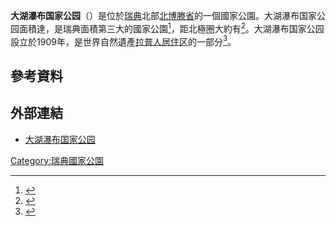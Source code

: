 {{Infobox protected area
| name = 大湖瀑布国家公园
| alt_name = Stora Sjöfallets nationalpark
| iucn_category = II
| photo = Suorvajaure in stora sjofallet park.jpg
| photo_width = 288
| photo_caption = 叙奥尔瓦湖（Suorvajaure）
| location = {{SWE}}[[北博滕省|北博滕省]]
| nearest_city = 
| coords = {{coord|67|29|N|18|21|E|region:SE_type:landmark|display=inline,title}}
| area = {{convert|1278|km2|sqmi|abbr=on}}<ref name="naturvårdsverket">{{cite web | title=Stora Sjöfallet National Park | url=http://www.naturvardsverket.se/en/In-English/Menu/Enjoying-nature/National-parks-and-other-places-worth-visiting/National-Parks-in-Sweden/Stora-Sjofallet-National-Park/ | publisher=[[瑞典环境保护局|Naturvårdsverket]] | accessdate=26 February 2009 | deadurl=yes | archiveurl=https://web.archive.org/web/20120215105741/http://www.naturvardsverket.se/en/In-English/Menu/Enjoying-nature/National-parks-and-other-places-worth-visiting/National-Parks-in-Sweden/Stora-Sjofallet-National-Park/ | archivedate=2012年2月15日 }}</ref>
| established = 1909年<ref name="naturvårdsverket" />
| visitation_num = 
| visitation_year = 
| governing_body = 
| website = 
}}
'''大湖瀑布国家公园'''（{{lang-sv|Stora Sjöfallets nationalpark}}）是位於[[瑞典|瑞典]]北部[[北博滕省|北博滕省]]的一個國家公園。大湖瀑布国家公园面積達{{convert|1278|km2|mi2|abbr=on}}，是瑞典面積第三大的國家公園<ref>{{cite web|title=Länsstyrelsen i Norrbotten|url=http://www.lansstyrelsen.se/norrbotten/Sv/djur-och-natur/skyddad-natur/nationalparker/stora-sjofallet/Pages/default.aspx|accessdate=20 February 2012|deadurl=yes|archiveurl=https://web.archive.org/web/20120307051254/http://www.lansstyrelsen.se/norrbotten/Sv/djur-och-natur/skyddad-natur/nationalparker/stora-sjofallet/Pages/default.aspx|archivedate=2012年3月7日|df=}}</ref>，距北極圈大約有{{convert|20|km|mi|abbr=on}}<ref>{{cite web|title=Stora Sjöfallet|url=http://www.storasjofallet.com/upplevelse.asp|accessdate=20 February 2012|archive-date=2001-03-03|archive-url=https://web.archive.org/web/20010303175956/http://www.storasjofallet.com/upplevelse.asp|dead-url=yes}}</ref>。大湖瀑布国家公园設立於1909年，是世界自然遺產[[拉普人居住区|拉普人居住区]]的一部分<ref name="Naturvårdsverket och Länsstyrelsen i Norrbottens län">{{cite journal|last=Naturvårdsverket och Länsstyrelsen i Norrbottens län|title=Sarek och Stora sjöfallet}}</ref>。
== 參考資料 ==
{{reflist|30em}}
== 外部連結 ==
{{Commons category|Stora Sjöfallet National Park}}
* [http://sverigesnationalparker.se/en/choose-park---list/stora-sjofallet--stuor-muorkke-national-park/ 大湖瀑布国家公园] {{Wayback|url=http://sverigesnationalparker.se/en/choose-park---list/stora-sjofallet--stuor-muorkke-national-park/ |date=20210112181908 }}
{{瑞典国家公园}}
[[Category:瑞典國家公園|Category:瑞典國家公園]]